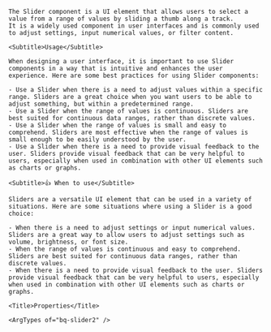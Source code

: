 
<div className="bq-doc__wrapper" data-theme="light">
  <div className="bq-doc__container" >
    <Title>Slider</Title>

    The Slider component is a UI element that allows users to select a value from a range of values by sliding a thumb along a track.
    It is a widely used component in user interfaces and is commonly used to adjust settings, input numerical values, or filter content.

    <Subtitle>Usage</Subtitle>

    When designing a user interface, it is important to use Slider components in a way that is intuitive and enhances the user experience. Here are some best practices for using Slider components:

    - Use a Slider when there is a need to adjust values within a specific range. Sliders are a great choice when you want users to be able to adjust something, but within a predetermined range.
    - Use a Slider when the range of values is continuous. Sliders are best suited for continuous data ranges, rather than discrete values.
    - Use a Slider when the range of values is small and easy to comprehend. Sliders are most effective when the range of values is small enough to be easily understood by the user.
    - Use a Slider when there is a need to provide visual feedback to the user. Sliders provide visual feedback that can be very helpful to users, especially when used in combination with other UI elements such as charts or graphs.

    <Subtitle>👍 When to use</Subtitle>

    Sliders are a versatile UI element that can be used in a variety of situations. Here are some situations where using a Slider is a good choice:

    - When there is a need to adjust settings or input numerical values. Sliders are a great way to allow users to adjust settings such as volume, brightness, or font size.
    - When the range of values is continuous and easy to comprehend. Sliders are best suited for continuous data ranges, rather than discrete values.
    - When there is a need to provide visual feedback to the user. Sliders provide visual feedback that can be very helpful to users, especially when used in combination with other UI elements such as charts or graphs.

    <Title>Properties</Title>

    <ArgTypes of="bq-slider2" />
  </div>
</div>
